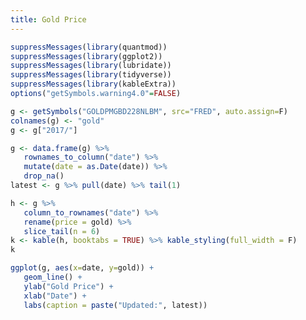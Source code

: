 ```yaml
---
title: Gold Price
---
```


```r
suppressMessages(library(quantmod))
suppressMessages(library(ggplot2))
suppressMessages(library(lubridate))
suppressMessages(library(tidyverse))
suppressMessages(library(kableExtra))
options("getSymbols.warning4.0"=FALSE)

g <- getSymbols("GOLDPMGBD228NLBM", src="FRED", auto.assign=F)
colnames(g) <- "gold"
g <- g["2017/"]

g <- data.frame(g) %>%
   rownames_to_column("date") %>%
   mutate(date = as.Date(date)) %>%
   drop_na()
latest <- g %>% pull(date) %>% tail(1)
```

```r
h <- g %>% 
   column_to_rownames("date") %>% 
   rename(price = gold) %>% 
   slice_tail(n = 6)
k <- kable(h, booktabs = TRUE) %>% kable_styling(full_width = F)
k
```


```r
ggplot(g, aes(x=date, y=gold)) +
   geom_line() +
   ylab("Gold Price") +
   xlab("Date") + 
   labs(caption = paste("Updated:", latest))
```
